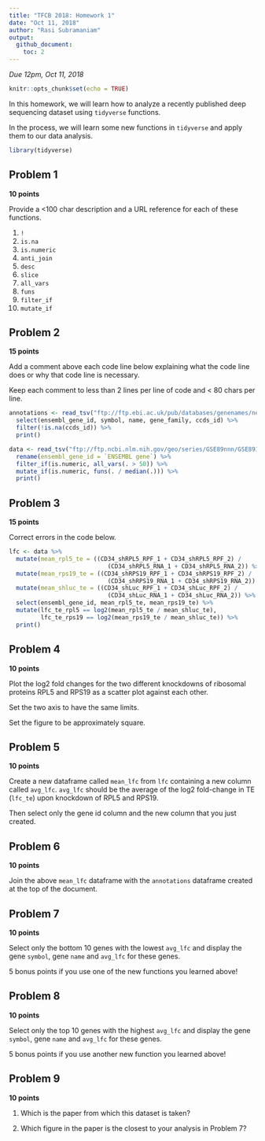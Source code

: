 ```yaml
---
title: "TFCB 2018: Homework 1"
date: "Oct 11, 2018"
author: "Rasi Subramaniam"
output: 
  github_document:
    toc: 2
---
```

*Due 12pm, Oct 11, 2018*

```r
knitr::opts_chunk$set(echo = TRUE)
```

In this homework, we will learn how to analyze a recently published deep sequencing
dataset using `tidyverse` functions.

In the process, we will learn some new functions in `tidyverse` and apply
them to our data analysis.

```r
library(tidyverse)
```

## Problem 1

**10 points**

Provide a <100 char description and a URL reference for each of these functions.

1. `!`
2. `is.na`
3. `is.numeric`
4. `anti_join`
5. `desc`
6. `slice`
7. `all_vars`
8. `funs`
9. `filter_if`
10. `mutate_if`

## Problem 2

**15 points**

Add a comment above each code line below explaining what the code line does or why
that code line is necessary.

Keep each comment to less than 2 lines per line of code and < 80 chars per line.

```r
annotations <- read_tsv("ftp://ftp.ebi.ac.uk/pub/databases/genenames/new/tsv/locus_groups/protein-coding_gene.txt") %>% 
  select(ensembl_gene_id, symbol, name, gene_family, ccds_id) %>% 
  filter(!is.na(ccds_id)) %>% 
  print()
```

```r
data <- read_tsv("ftp://ftp.ncbi.nlm.nih.gov/geo/series/GSE89nnn/GSE89183/suppl/GSE89183_Counts.txt.gz") %>% 
  rename(ensembl_gene_id = `ENSEMBL gene`) %>%
  filter_if(is.numeric, all_vars(. > 50)) %>% 
  mutate_if(is.numeric, funs(. / median(.))) %>% 
  print()
```

## Problem 3

**15 points**

Correct errors in the code below.

```r
lfc <- data %>% 
  mutate(mean_rpl5_te = ((CD34_shRPL5_RPF_1 + CD34_shRPL5_RPF_2) / 
                            (CD34_shRPL5_RNA_1 + CD34_shRPL5_RNA_2)) %>% 
  mutate(mean_rps19_te = ((CD34_shRPS19_RPF_1 + CD34_shRPS19_RPF_2) / 
                            (CD34_shRPS19_RNA_1 + CD34_shRPS19_RNA_2)) %>% 
  mutate(mean_shluc_te = ((CD34_shLuc_RPF_1 + CD34_shLuc_RPF_2) / 
                            (CD34_shLuc_RNA_1 + CD34_shLuc_RNA_2)) %>% 
  select(ensembl_gene_id, mean_rpl5_te, mean_rps19_te) %>% 
  mutate(lfc_te_rpl5 == log2(mean_rpl5_te / mean_shluc_te),
         lfc_te_rps19 == log2(mean_rps19_te / mean_shluc_te)) %>% 
  print()
```

## Problem 4

**10 points**

Plot the log2 fold changes for the two different knockdowns of ribosomal proteins
RPL5 and RPS19 as a scatter plot against each other.

Set the two axis to have the same limits.

Set the figure to be approximately square.


## Problem 5

**10 points**

Create a new dataframe called `mean_lfc` from `lfc` 
containing a new column called `avg_lfc`.
`avg_lfc` should be the average of the log2 fold-change in TE (`lfc_te`) upon
knockdown of RPL5 and RPS19.

Then select only the gene id column and the new column that you just created.


## Problem 6

**10 points**

Join the above `mean_lfc` dataframe with the `annotations` dataframe created
at the top of the document.


## Problem 7

**10 points**

Select only the bottom 10 genes with the lowest `avg_lfc` and display the
gene `symbol`, gene `name` and `avg_lfc` for these genes.

5 bonus points if you use one of the new functions you learned above!


## Problem 8

**10 points**

Select only the top 10 genes with the highest `avg_lfc` and display the 
gene `symbol`, gene `name` and `avg_lfc` for these genes.

5 bonus points if you use another new function you learned above!


## Problem 9

**10 points**

1. Which is the paper from which this dataset is taken?

2. Which figure in the paper is the closest to your analysis in Problem 7?